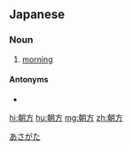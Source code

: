 ==Japanese==
{{ja-kanjitab|あさ|かた|k2=がた|r=y|yomi=kun}}

===Noun===
{{ja-noun|あさがた}}

# [[morning]]

====Antonyms====
* {{ja-r|夕方|ゆうがた|gloss=evening}}

[[Category:ja:Time|あさがた]]

[[hi:朝方]]
[[hu:朝方]]
[[mg:朝方]]
[[zh:朝方]]